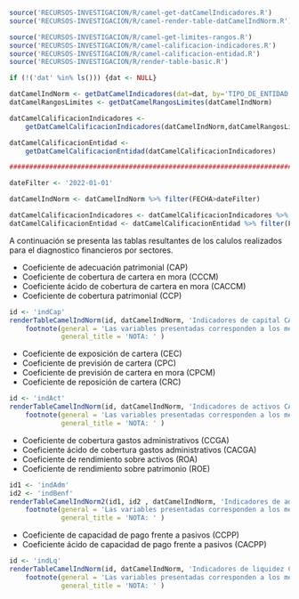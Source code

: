 
<!-- FUNCIONES NECESARIAS -->
```r
source('RECURSOS-INVESTIGACION/R/camel-get-datCamelIndicadores.R')
source('RECURSOS-INVESTIGACION/R/camel-render-table-datCamelIndNorm.R')

source('RECURSOS-INVESTIGACION/R/camel-get-limites-rangos.R')
source('RECURSOS-INVESTIGACION/R/camel-calificacion-indicadores.R')
source('RECURSOS-INVESTIGACION/R/camel-calificacion-entidad.R')
source('RECURSOS-INVESTIGACION/R/render-table-basic.R')

if (!('dat' %in% ls())) {dat <- NULL}

datCamelIndNorm <- getDatCamelIndicadores(dat=dat, by='TIPO_DE_ENTIDAD')
datCamelRangosLimites <- getDatCamelRangosLimites(datCamelIndNorm)

datCamelCalificacionIndicadores <-
    getDatCamelCalificacionIndicadores(datCamelIndNorm,datCamelRangosLimites)

datCamelCalificacionEntidad <- 
    getDatCamelCalificacionEntidad(datCamelCalificacionIndicadores)

#########################################################################

dateFilter <- '2022-01-01'

datCamelIndNorm <- datCamelIndNorm %>% filter(FECHA>dateFilter)

datCamelCalificacionIndicadores <- datCamelCalificacionIndicadores %>% filter(FECHA>dateFilter)
datCamelCalificacionEntidad <- datCamelCalificacionEntidad %>% filter(FECHA>dateFilter)

```


\anexosms{Indicadores CAMEL calculados}

A continuación se presenta las tablas resultantes de los calulos realizados para el diagnostico financieros por sectores.

\subsubsection*{Capital}

- Coeficiente de adecuación patrimonial (CAP)
- Coeficiente de cobertura de cartera en mora (CCCM)
- Coeficiente ácido de cobertura de cartera en mora (CACCM)
- Coeficiente de cobertura patrimonial (CCP)

```r
id <- 'indCap'
renderTableCamelIndNorm(id, datCamelIndNorm, 'Indicadores de capital CAMEL') %>% 
    footnote(general = 'Las variables presentadas corresponden a los meses contenidos de la gestión 2022.',
             general_title = 'NOTA: ' )
```


\newpage
\subsubsection*{Activos}

- Coeficiente de exposición de cartera (CEC)
- Coeficiente de previsión de cartera (CPC)
- Coeficiente de previsión de cartera en mora (CPCM)
- Coeficiente de reposición de cartera (CRC)

```r
id <- 'indAct'
renderTableCamelIndNorm(id, datCamelIndNorm, 'Indicadores de activos CAMEL') %>% 
    footnote(general = 'Las variables presentadas corresponden a los meses contenidos de la gestión 2022.',
             general_title = 'NOTA: ' )
```


\newpage
\subsubsection*{Administración y rentabilidad}

- Coeficiente de cobertura gastos administrativos (CCGA) 
- Coeficiente ácido de cobertura gastos administrativos (CACGA)
- Coeficiente de rendimiento sobre activos (ROA) 
- Coeficiente de rendimiento sobre patrimonio (ROE)

```r
id1 <- 'indAdm'
id2 <- 'indBenf'
renderTableCamelIndNorm2(id1, id2 , datCamelIndNorm, 'Indicadores de administración y rentabilidad CAMEL') %>% 
    footnote(general = 'Las variables presentadas corresponden a los meses contenidos de la gestión 2022.',
             general_title = 'NOTA: ' )
```


\newpage
\subsubsection*{Liquidez}

- Coeficiente de capacidad de pago frente a pasivos (CCPP)
- Coeficiente ácido de capacidad de pago frente a pasivos (CACPP) 
 
```r
id <- 'indLq'
renderTableCamelIndNorm(id, datCamelIndNorm, 'Indicadores de liquidez CAMEL') %>% 
    footnote(general = 'Las variables presentadas corresponden a los meses contenidos de la gestión 2022.',
             general_title = 'NOTA: ' )
```


